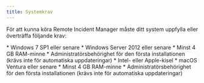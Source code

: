 ```yaml
---
title: Systemkrav
---
```



För att kunna köra Remote Incident Manager måste ditt system uppfylla eller överträffa följande krav:

<Windows>
  * Windows 7 SP1 eller senare
  * Windows Server 2012 eller senare
  * Minst 4 GB RAM-minne
  * Administratörsbehörighet för den första installationen (krävs inte för automatiska uppdateringar)
</Windows>

<MacOS>
  * Intel- eller Apple-kisel
  * macOS Ventura eller senare
  * Minst 4 GB RAM-minne
  * Administratörsbehörighet för den första installationen (krävs inte för automatiska uppdateringar)
</MacOS>
